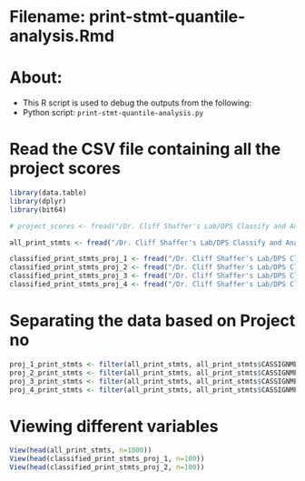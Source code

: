 # Filename: print-stmt-quantile-analysis.Rmd

# About: 
 - This R script is used to debug the outputs from the following:
  - Python script: `print-stmt-quantile-analysis.py`


# Read the CSV file containing all the project scores
```r
library(data.table)
library(dplyr)
library(bit64)

# project_scores <- fread("/Dr. Cliff Shaffer's Lab/DPS Classify and Analysis Oct, 2018/Analysis by Quantile Values Nov 2018/web-cat-all_output_submission_data.csv")

all_print_stmts <- fread("/Dr. Cliff Shaffer's Lab/DPS Classify and Analysis Oct, 2018/print-stmt all versions/Oct 22, 2018/print-stmts.csv")

classified_print_stmts_proj_1 <- fread("/Dr. Cliff Shaffer's Lab/DPS Classify and Analysis Oct, 2018/Analysis by Quantile Values Nov 2018/From_Python_script/Project 1_print_stmt_list.csv")
classified_print_stmts_proj_2 <- fread("/Dr. Cliff Shaffer's Lab/DPS Classify and Analysis Oct, 2018/Analysis by Quantile Values Nov 2018/From_Python_script/Project 2_print_stmt_list.csv")
classified_print_stmts_proj_3 <- fread("/Dr. Cliff Shaffer's Lab/DPS Classify and Analysis Oct, 2018/Analysis by Quantile Values Nov 2018/From_Python_script/Project 3_print_stmt_list.csv")
classified_print_stmts_proj_4 <- fread("/Dr. Cliff Shaffer's Lab/DPS Classify and Analysis Oct, 2018/Analysis by Quantile Values Nov 2018/From_Python_script/Project 4_print_stmt_list.csv")

```

# Separating the data based on Project no

```r
proj_1_print_stmts <- filter(all_print_stmts, all_print_stmts$CASSIGNMENTNAME == "Project 1")
proj_2_print_stmts <- filter(all_print_stmts, all_print_stmts$CASSIGNMENTNAME == "Project 2")
proj_3_print_stmts <- filter(all_print_stmts, all_print_stmts$CASSIGNMENTNAME == "Project 3")
proj_4_print_stmts <- filter(all_print_stmts, all_print_stmts$CASSIGNMENTNAME == "Project 4")
```

# Viewing different variables
```r
View(head(all_print_stmts, n=1000))
View(head(classified_print_stmts_proj_1, n=100))
View(head(classified_print_stmts_proj_2, n=100))
```